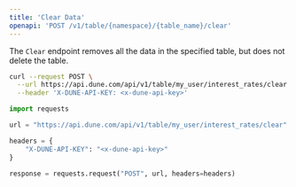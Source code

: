 ```yaml
---
title: 'Clear Data'
openapi: 'POST /v1/table/{namespace}/{table_name}/clear'
---
```


The `Clear` endpoint removes all the data in the specified table, but does not delete the table.

<RequestExample>

```bash curl
curl --request POST \
  --url https://api.dune.com/api/v1/table/my_user/interest_rates/clear \
  --header 'X-DUNE-API-KEY: <x-dune-api-key>'
```


```python Python
import requests

url = "https://api.dune.com/api/v1/table/my_user/interest_rates/clear"

headers = {
    "X-DUNE-API-KEY": "<x-dune-api-key>"
}

response = requests.request("POST", url, headers=headers)
```

</RequestExample>
